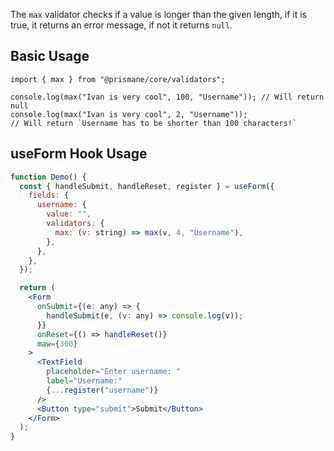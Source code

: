The `max` validator checks if a value is longer than the given length, if it is true, it returns an error message, if not it returns `null`.

## Basic Usage

```tsx
import { max } from "@prismane/core/validators";

console.log(max("Ivan is very cool", 100, "Username")); // Will return null
console.log(max("Ivan is very cool", 2, "Username"));
// Will return `Username has to be shorter than 100 characters!`
```

## useForm Hook Usage

```jsx
function Demo() {
  const { handleSubmit, handleReset, register } = useForm({
    fields: {
      username: {
        value: "",
        validators: {
          max: (v: string) => max(v, 4, "Username"),
        },
      },
    },
  });

  return (
    <Form
      onSubmit={(e: any) => {
        handleSubmit(e, (v: any) => console.log(v));
      }}
      onReset={() => handleReset()}
      maw={300}
    >
      <TextField
        placeholder="Enter username: "
        label="Username:"
        {...register("username")}
      />
      <Button type="submit">Submit</Button>
    </Form>
  );
}
```
